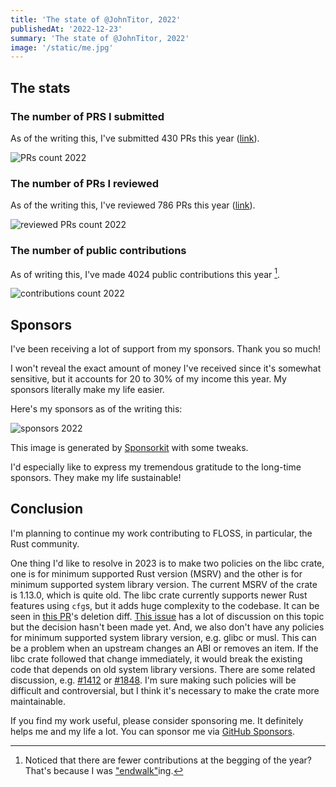 ```yaml
---
title: 'The state of @JohnTitor, 2022'
publishedAt: '2022-12-23'
summary: 'The state of @JohnTitor, 2022'
image: '/static/me.jpg'
---
```


## The stats

### The number of PRS I submitted

As of the writing this, I've submitted 430 PRs this year ([link](https://github.com/pulls?q=is%3Apr+author%3AJohnTitor+is%3Apublic+created%3A2022-01-01..2022-12-31)).

![PRs count 2022](/static/images/prs2022.png)

### The number of PRs I reviewed

As of the writing this, I've reviewed 786 PRs this year ([link](https://github.com/pulls?q=is%3Apr+reviewed-by%3AJohnTitor+is%3Apublic+created%3A2022-01-01..2022-12-31+-label%3Adependencies)).

![reviewed PRs count 2022](/static/images/reviews2022.png)

### The number of public contributions

As of writing this, I've made 4024 public contributions this year [^1].

![contributions count 2022](/static/images/contributions2022.png)

## Sponsors

I've been receiving a lot of support from my sponsors. Thank you so much!

I won't reveal the exact amount of money I've received since it's somewhat sensitive,
but it accounts for 20 to 30% of my income this year.
My sponsors literally make my life easier.

Here's my sponsors as of the writing this:

![sponsors 2022](/static/images/sponsors2022.svg)

This image is generated by [Sponsorkit](https://github.com/antfu/sponsorkit) with some tweaks.

I'd especially like to express my tremendous gratitude to the long-time sponsors.
They make my life sustainable!

## Conclusion

I'm planning to continue my work contributing to FLOSS, in particular, the Rust community.

One thing I'd like to resolve in 2023 is to make two policies on the libc crate,
one is for minimum supported Rust version (MSRV) and the other is for minimum supported system library version.
The current MSRV of the crate is 1.13.0, which is quite old.
The libc crate currently supports newer Rust features using `cfg`s,
but it adds huge complexity to the codebase. It can be seen
in [this PR](https://github.com/rust-lang/libc/pull/2845)'s deletion diff.
[This issue](https://github.com/rust-lang/libs-team/issues/72) has a lot of discussion on this topic
but the decision hasn't been made yet.
And, we also don't have any policies for minimum supported system library version, e.g. glibc or musl.
This can be a problem when an upstream changes an ABI or removes an item.
If the libc crate followed that change immediately, it would break the existing code that depends on
old system library versions. There are some related discussion, e.g.
[#1412](https://github.com/rust-lang/libc/issues/1412) or [#1848](https://github.com/rust-lang/libc/issues/1848).
I'm sure making such policies will be difficult and controversial,
but I think it's necessary to make the crate more maintainable.

If you find my work useful, please consider sponsoring me. It definitely helps me and my life a lot.
You can sponsor me via [GitHub Sponsors](https://github.com/sponsors/JohnTitor).

[^1]: Noticed that there are fewer contributions at the begging of the year? That's because I was ["endwalk"](https://na.finalfantasyxiv.com/endwalker/)ing.
